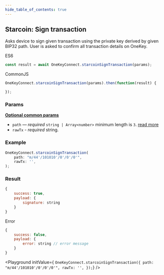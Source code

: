 ```yaml
---
hide_table_of_contents: true
---
```



## Starcoin: Sign transaction
Asks device to sign given transaction using the private key derived by given BIP32 path. User is asked to confirm all transaction
details on OneKey.

ES6
```javascript
const result = await OneKeyConnect.starcoinSignTransaction(params);
```

CommonJS
```javascript
OneKeyConnect.starcoinSignTransaction(params).then(function(result) {

});
```

### Params

[**Optional common params**](./commonParams)

* `path` — *required* `string | Array<number>` minimum length is `3`. [read more](./path)
* `rawTx` - *required* string.

### Example

```javascript
OneKeyConnect.starcoinSignTransaction(
    path: "m/44'/101010'/0'/0'/0'",
    rawTx: '',
);
```

### Result

```javascript
{
    success: true,
    payload: {
        signature: string
    }
}
```
Error
```javascript
{
    success: false,
    payload: {
        error: string // error message
    }
}
```

<Playground
    initValue={
`OneKeyConnect.starcoinSignTransaction({
    path: "m/44'/101010'/0'/0'/0'",
    rawTx: '',
});`}
/>
